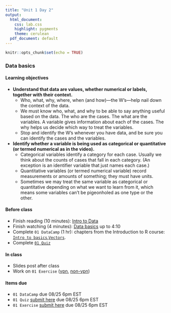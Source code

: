 ```yaml
---
title: "Unit 1 Day 2"
output: 
  html_document:
    css: lab.css
    highlight: pygments
    theme: cerulean
  pdf_document: default
---
```


```r
knitr::opts_chunk$set(echo = TRUE)
```

### Data basics

#### Learning objectives 
* **Understand that data are values, whether numerical or labels, together with their context.**
  * Who, what, why, where, when (and how)—the W’s—help nail down the context of the data.
  * We must know who, what, and why to be able to say anything useful based on the data. The who are the cases. The what are the variables. A variable gives information about each of the cases. The why helps us decide which way to treat the variables.
  * Stop and identify the W’s whenever you have data, and be sure you can identify the cases and the variables.

* **Identify whether a variable is being used as categorical or quantitative (or termed numerical as in the video).**
  * Categorical variables identify a category for each case. Usually we think about the counts of cases that fall in each category. (An exception is an identifier variable that just names each case.)
  * Quantitative variables (or termed numerical variable) record measurements or amounts of something; they must have units.
  * Sometimes we may treat the same variable as categorical or quantitative depending on what we want to learn from it, which means some variables can’t be pigeonholed as one type or the other.

#### Before class
* Finish reading (10 minutes): [Intro to Data](https://piazza.com/class_profile/get_resource/kcqqet0ou724kc/ke7v6y2ojcevb)
* Finish watching (4 minutes): [Data basics](https://www.coursera.org/learn/probability-intro/lecture/Q0zu3/data-basics) up to 4:10
* Complete `01 DataCamp` (1 hr): chapters from the Introduction to R course: [`Intro to basics`](https://www.datacamp.com/enterprise/stat-140-4d36b3ad-0b0b-4a65-af2d-5e38ac9deb7c/assignments/97043),[`Vectors`](https://www.datacamp.com/enterprise/stat-140-4d36b3ad-0b0b-4a65-af2d-5e38ac9deb7c/assignments/97044). 
* Complete [`01 Quiz`](http://138.110.84.108:3838/sshan/quiz/Unit1/)

#### In class
* Slides post after class
* Work on `01 Exercise` ([vpn](http://138.110.84.108:3838/sshan/tutorials/u1d2/), [non-vpn](http://159.89.233.150:3838/stat140/tutorials/u1d2/))

#### Items due
* ```01 DataCamp``` due 08/25 6pm EST
* ```01 Quiz``` [submit here](https://moodle.mtholyoke.edu/mod/assign/view.php?id=547267) due 08/25 6pm EST
* ```01 Exercise``` [submit here](https://moodle.mtholyoke.edu/mod/assign/view.php?id=547279) due 08/25 6pm EST
